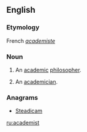 ==English==

===Etymology===
French ''[[academiste]]''

===Noun===
{{en-noun}}

# An [[academic]] [[philosopher]].
# {{obsolete}} An [[academician]].

===Anagrams===
* [[Steadicam#English|Steadicam]]

[[ru:academist]]